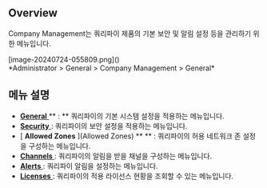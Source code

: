 ## Overview

Company Management는 쿼리파이 제품의 기본 보안 및 알림 설정 등을 관리하기 위한 메뉴입니다.
<p align="center">
<div>[image-20240724-055809.png]()</div>
*Administrator &gt; General &gt; Company Management &gt; General*
</p>


## 메뉴 설명

* [ **General** ](General) ** : ** 쿼리파이의 기본 시스템 설정을 적용하는 메뉴입니다. 
* [ **Security** ](Security) : 쿼리파이의 보안 설정을 적용하는 메뉴입니다. 
* [ **Allowed Zones** ](Allowed Zones) ** ** : 쿼리파이의 허용 네트워크 존 설정을 구성하는 메뉴입니다. 
* [ **Channels** ](Channels) : 쿼리파이의 알림을 받을 채널을 구성하는 메뉴입니다.
* [ **Alerts** ](Alerts) : 쿼리파이 알림을 설정하는 메뉴입니다. 
* [ **Licenses** ](Licenses) : 쿼리파이의 적용 라이선스 현황을 조회할 수 있는 메뉴입니다. 
